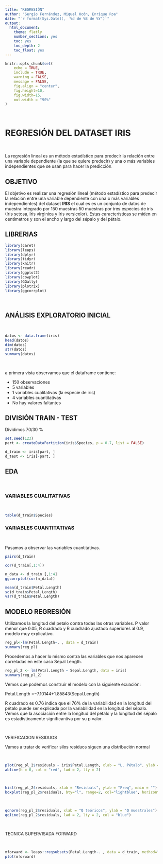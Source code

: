 ```yaml
---
title: "REGRESIÓN"
author: "Sergio Fernández, Miquel Ocón, Enrique Roa"
date: "`r format(Sys.Date(), '%d de %B de %Y')`"
output:
  html_document:
    theme: flatly
    number_sections: yes
    toc: yes
    toc_depth: 2
    toc_float: yes
---
```


```r
knitr::opts_chunk$set(
	echo = TRUE,
	include = TRUE,
	warning = FALSE,
	message = FALSE,
	fig.align = "center",
	fig.height=10,
	fig.width=15,
	out.width = "90%"
)
```

\

# REGRESIÓN DEL DATASET IRIS

\

La regresión lineal es un método estadístico para predecir la relación entre una variable dependiente (la que se quiere predecir) y una o más variables independientes que se usan para hacer la predicción.

## OBJETIVO

El objetivo es realizar una regresión lineal (método estadístico para predecir la relación entre una variable dependiente con una o más variables independientes) del dataset **IRIS** el cual es es un conjunto de datos de muestra integrado por 150 muestras 50 muestras por tres especies de iris (Iris setosa, Iris virginica y Iris versicolor). Estas características se miden en centímetros y son el ancho y largo del sépalo y del pétalo.


## LIBRERIAS

```r
library(caret)
library(leaps)
library(dplyr)
library(tidyr)
library(knitr)
library(readr)
library(ggplot2)
library(cowplot)
library(GGally)
library(plotrix)
library(ggcorrplot)
```

\

## ANÁLISIS EXPLORATORIO INICIAL

\

```r
datos <- data.frame(iris)
head(datos)
dim(datos)
str(datos)
summary(datos)
```

\

a primera vista observamos que el dataframe contiene:\

-   150 observaciones
-   5 variables
-   1 variables cualitativas (la especie de iris)
-   4 variables cuantitativas
-   No hay valores faltantes


## DIVISIÓN TRAIN - TEST

Dividimos 70/30 %

```r
set.seed(123)
part <- createDataPartition(iris$Species, p = 0.7, list = FALSE)

d_train <- iris[part, ]
d_test <- iris[-part, ]
```

## EDA

\

### VARIABLES CUALITATIVAS

\

```r
table(d_train$Species)
```


### VARIABLES CUANTITATIVAS

\

Pasamos a observar las variables cuantitativas.

```r
pairs(d_train)
```

```r
cor(d_train[,1:4])
```

```r
n_data <- d_train [,1:4]
ggcorrplot(cor(n_data))
```


```r
mean(d_train$Petal.Length)
sd(d_train$Petal.Length)
var(d_train$Petal.Length)
```


## MODELO REGRESIÓN

Utilizamos la longitud del petalo contra todas las otras variables. P valor menor que 0.05, R cuadrado y R cuadrado ajustado superiores al 0.9, modelo muy explicativo.

```r
reg_pl<-lm(Petal.Length~. , data = d_train)
summary(reg_pl)
```

Procedemos a hacer lo mismo contra las variables que nos aparecen correladas en este caso Sepal Length.

```r
reg_pl_2 <- lm(Petal.Length ~ Sepal.Length, data = iris)
summary(reg_pl_2)
```

Vemos que podemos construir el modelo con la siguiente ecuación: 

Petal.Length =−7.10144+1.85843(Sepal.Length)

R cuadrado es 0.76 indica que el 76% de la variabilidad en la longitud del pétalo puede ser explicada por la variabilidad en la longitud del sépalo. Vemos que la asociación entre la longitud del pétalo y la longitud del sépalo es estadísticamente significantiva por su p valor.

\

VERIFICACION RESIDUOS

Vamos a tratar de verificar silos residuos siguen una distribución normal

\

```r
plot(reg_pl_2$residuals ~ iris$Petal.Length, xlab = "L. Pétalo", ylab = "Residuals")
abline(h = 0, col = "red", lwd = 2, lty = 2)
```

\

```r
hist(reg_pl_2$residuals, xlab = "Residuals", ylab = "Freq", main = "")
boxplot(reg_pl_2$residuals, bty="l", range=2, col="lightblue", horizontal=T,xlab="Residuals")
```

\

```r
qqnorm(reg_pl_2$residuals, xlab = "Q teóricos", ylab = "Q muestrales")
qqline(reg_pl_2$residuals, lwd = 2, lty = 2, col = "blue")
```

\

TECNICA SUPERVISADA FORWARD

\

```r
mforward <- leaps::regsubsets(Petal.Length~. , data = d_train, method="forward")
plot(mforward)
```



